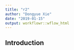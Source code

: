```yaml
---
title: "r2"
author: "Dongyue Xie"
date: "2019-01-15"
output: workflowr::wflow_html
---
```


## Introduction

```r

```

